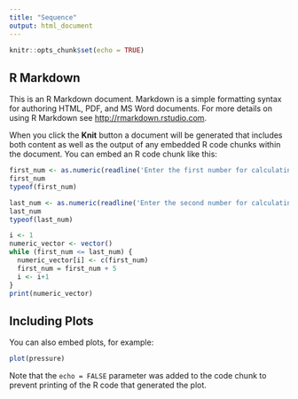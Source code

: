 ```yaml
---
title: "Sequence"
output: html_document
---
```


```r
knitr::opts_chunk$set(echo = TRUE)
```

## R Markdown

This is an R Markdown document. Markdown is a simple formatting syntax for authoring HTML, PDF, and MS Word documents. For more details on using R Markdown see <http://rmarkdown.rstudio.com>.

When you click the **Knit** button a document will be generated that includes both content as well as the output of any embedded R code chunks within the document. You can embed an R code chunk like this:


```r
first_num <- as.numeric(readline('Enter the first number for calculating sequence: '))
first_num
typeof(first_num)
```

```r
last_num <- as.numeric(readline('Enter the second number for calculating sequence: '))
last_num
typeof(last_num)
```

```r
i <- 1
numeric_vector <- vector()
while (first_num <= last_num) {
  numeric_vector[i] <- c(first_num)
  first_num = first_num + 5
  i <- i+1
}
print(numeric_vector)
```

## Including Plots

You can also embed plots, for example:

```r
plot(pressure)
```

Note that the `echo = FALSE` parameter was added to the code chunk to prevent printing of the R code that generated the plot.
